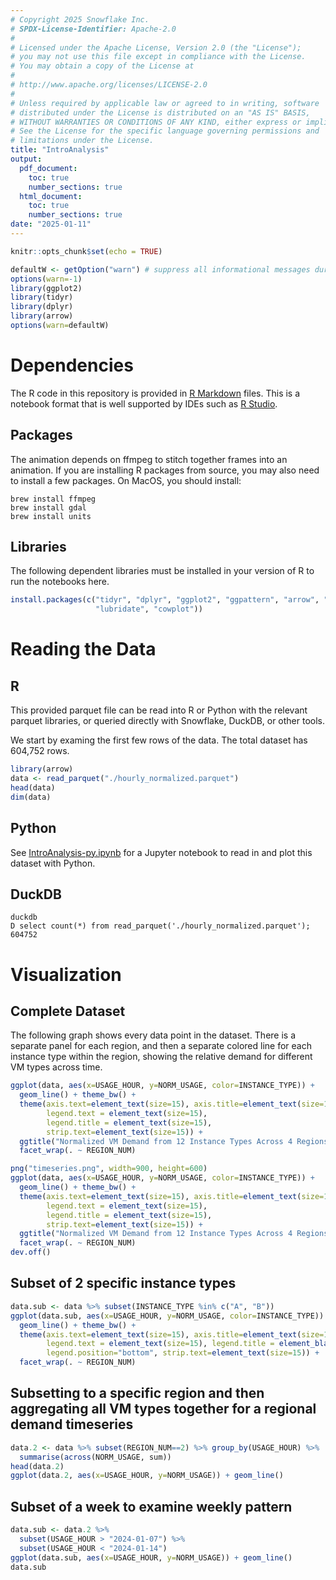 ```yaml
---
# Copyright 2025 Snowflake Inc. 
# SPDX-License-Identifier: Apache-2.0
#
# Licensed under the Apache License, Version 2.0 (the "License");
# you may not use this file except in compliance with the License.
# You may obtain a copy of the License at
#
# http://www.apache.org/licenses/LICENSE-2.0
#
# Unless required by applicable law or agreed to in writing, software
# distributed under the License is distributed on an "AS IS" BASIS,
# WITHOUT WARRANTIES OR CONDITIONS OF ANY KIND, either express or implied.
# See the License for the specific language governing permissions and
# limitations under the License.
title: "IntroAnalysis"
output:
  pdf_document:
    toc: true
    number_sections: true
  html_document:
    toc: true
    number_sections: true
date: "2025-01-11"
---
```


```r
knitr::opts_chunk$set(echo = TRUE)
```



```r
defaultW <- getOption("warn") # suppress all informational messages during pkg load
options(warn=-1)
library(ggplot2)
library(tidyr)
library(dplyr)
library(arrow)
options(warn=defaultW)
```

# Dependencies

The R code in this repository is provided in [R Markdown](https://rmarkdown.rstudio.com/) files. 
This is a notebook format that is well supported by IDEs such as [R Studio](https://www.rstudio.com).

## Packages

The animation depends on ffmpeg to stitch together frames into an animation.  If you are installing R packages from source, you may also need to install a few packages.
On MacOS, you should install:

```
brew install ffmpeg
brew install gdal
brew install units
```

## Libraries

The following dependent libraries must be installed in your version of R to run the notebooks here.

```r
install.packages(c("tidyr", "dplyr", "ggplot2", "ggpattern", "arrow", "zoo",
                   "lubridate", "cowplot"))
```

# Reading the Data

## R

This provided parquet file can be read into R or Python with the relevant parquet libraries, or queried directly with Snowflake, DuckDB, or other tools.

We start by examing the first few rows of the data.  The total dataset has 604,752 rows.

```r
library(arrow)
data <- read_parquet("./hourly_normalized.parquet")
head(data)
dim(data)
```
## Python

See [IntroAnalysis-py.ipynb](./IntroAnalysis-py.ipynb) for a Jupyter notebook to read in and plot this dataset with Python.

## DuckDB

```
duckdb
D select count(*) from read_parquet('./hourly_normalized.parquet');
604752
```

# Visualization

## Complete Dataset

The following graph shows every data point in the dataset.  There is a separate panel for each region, and then a separate colored line for each instance type within the region, showing the relative demand for different VM types across time.


```r
ggplot(data, aes(x=USAGE_HOUR, y=NORM_USAGE, color=INSTANCE_TYPE)) +
  geom_line() + theme_bw() +
  theme(axis.text=element_text(size=15), axis.title=element_text(size=15),
        legend.text = element_text(size=15),
        legend.title = element_text(size=15),
        strip.text=element_text(size=15)) +
  ggtitle("Normalized VM Demand from 12 Instance Types Across 4 Regions") +
  facet_wrap(. ~ REGION_NUM)
```


```r
png("timeseries.png", width=900, height=600)
ggplot(data, aes(x=USAGE_HOUR, y=NORM_USAGE, color=INSTANCE_TYPE)) +
  geom_line() + theme_bw() +
  theme(axis.text=element_text(size=15), axis.title=element_text(size=15),
        legend.text = element_text(size=15),
        legend.title = element_text(size=15),
        strip.text=element_text(size=15)) +
  ggtitle("Normalized VM Demand from 12 Instance Types Across 4 Regions") +
  facet_wrap(. ~ REGION_NUM)
dev.off()
```


## Subset of 2 specific instance types

```r
data.sub <- data %>% subset(INSTANCE_TYPE %in% c("A", "B"))
ggplot(data.sub, aes(x=USAGE_HOUR, y=NORM_USAGE, color=INSTANCE_TYPE)) +
  geom_line() + theme_bw() +
  theme(axis.text=element_text(size=15), axis.title=element_text(size=15),
        legend.text = element_text(size=15), legend.title = element_blank(),
        legend.position="bottom", strip.text=element_text(size=15)) +
  facet_wrap(. ~ REGION_NUM)
```

## Subsetting to a specific region and then aggregating all VM types together for a regional demand timeseries

```r
data.2 <- data %>% subset(REGION_NUM==2) %>% group_by(USAGE_HOUR) %>%
  summarise(across(NORM_USAGE, sum))
head(data.2)
ggplot(data.2, aes(x=USAGE_HOUR, y=NORM_USAGE)) + geom_line()
```

## Subset of a week to examine weekly pattern

```r
data.sub <- data.2 %>%
  subset(USAGE_HOUR > "2024-01-07") %>%
  subset(USAGE_HOUR < "2024-01-14")
ggplot(data.sub, aes(x=USAGE_HOUR, y=NORM_USAGE)) + geom_line()
data.sub
```

